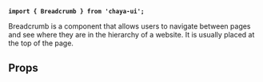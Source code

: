 
<Meta
    title="Components/Navigation/Breadcrumb"
    of={BreadcrumbStories}
/>

<Title>Breadcrumb</Title>

**`import { Breadcrumb } from 'chaya-ui';`**


Breadcrumb is a component that allows users to navigate between pages and see where they are in the hierarchy of a website.
It is usually placed at the top of the page.


<Primary name="Primary" />

## Props

<Controls />
